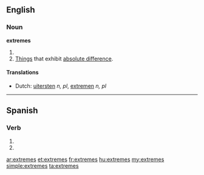 ==English==

===Noun===
'''extremes'''

# {{plural of|[[extreme]]}}
# [[things|Things]] that exhibit [[absolute difference]].

====Translations====
{{trans-top|things that exhibit absolute difference}}
* Dutch: [[uitersten]] ''n, pl'', [[extremen]] ''n, pl''
{{trans-mid}}
{{trans-bottom}}

----

==Spanish==

===Verb===
{{es-verb-form|extremar}}

# {{es-verb form of|ending=ar|mood=imperative|sense=negative|pers=2|formal=no|number=singular|[[extremar]]}}
# {{es-verb form of|ending=ar|mood=subjunctive|tense=present|pers=2|formal=no|number=singular|[[extremar]]}}

[[ar:extremes]]
[[et:extremes]]
[[fr:extremes]]
[[hu:extremes]]
[[my:extremes]]
[[simple:extremes]]
[[ta:extremes]]